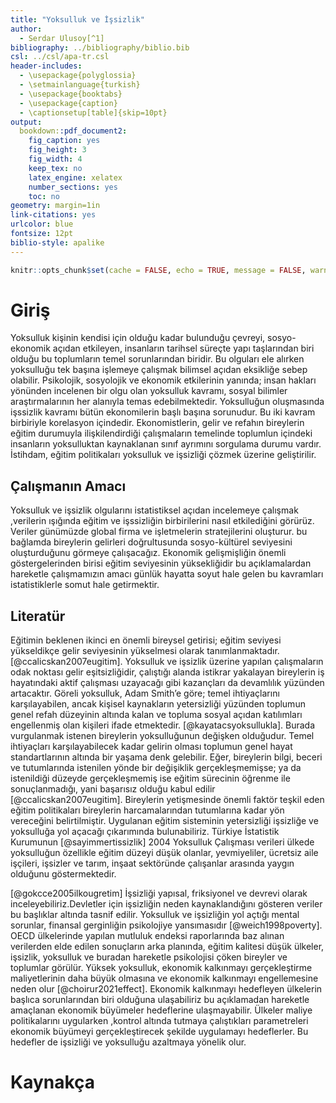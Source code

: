 ---
title: "Yoksulluk ve İşsizlik"
author: 
  - Serdar Ulusoy[^1]
bibliography: ../bibliography/biblio.bib
csl: ../csl/apa-tr.csl
header-includes:
  - \usepackage{polyglossia}
  - \setmainlanguage{turkish}
  - \usepackage{booktabs}
  - \usepackage{caption} 
  - \captionsetup[table]{skip=10pt}
output:
  bookdown::pdf_document2:
    fig_caption: yes
    fig_height: 3
    fig_width: 4
    keep_tex: no
    latex_engine: xelatex
    number_sections: yes
    toc: no
geometry: margin=1in
link-citations: yes
urlcolor: blue
fontsize: 12pt
biblio-style: apalike
---
```{r setup, include=FALSE}
knitr::opts_chunk$set(cache = FALSE, echo = TRUE, message = FALSE, warning = FALSE)
```

<!-- ======================================================================= -->
<!-- ============================== NOTLAR ================================= -->
<!-- ======================================================================= -->
[^1]: 19080248, [Github Repo](https://github.com/serdarulusoy00/statistics_vize)


# Giriş
Yoksulluk kişinin kendisi için olduğu kadar bulunduğu çevreyi, sosyo-ekonomik açıdan etkileyen, insanların tarihsel süreçte yapı taşlarından biri olduğu bu toplumların temel sorunlarından biridir. Bu olguları ele alırken yoksulluğu tek başına işlemeye çalışmak bilimsel açıdan eksikliğe sebep olabilir.  Psikolojik, sosyolojik ve ekonomik etkilerinin yanında; insan hakları yönünden incelenen bir olgu olan yoksulluk kavramı, sosyal bilimler araştırmalarının her alanıyla temas edebilmektedir. Yoksulluğun oluşmasında işssizlik kavramı bütün ekonomilerin başlı başına sorunudur. Bu iki kavram birbiriyle korelasyon içindedir. Ekonomistlerin, gelir ve refahın bireylerin eğitim durumuyla ilişkilendirdiği çalışmaların temelinde toplumlun içindeki insanların yoksulluktan kaynaklanan sınıf ayrımını sorgulama durumu vardır. İstihdam, eğitim politikaları yoksulluk ve işsizliği çözmek üzerine geliştirilir.   




## Çalışmanın Amacı
Yoksulluk ve işsizlik olgularını istatistiksel açıdan incelemeye çalışmak ,verilerin ışığında eğitim ve işssizliğin birbirilerini nasıl etkilediğini görürüz. Veriler günümüzde global firma ve işletmelerin stratejilerini oluşturur. bu bağlamda bireylerin gelirleri doğrultusunda sosyo-kültürel seviyesini oluşturduğunu görmeye çalışacağız. Ekonomik gelişmişliğin önemli göstergelerinden birisi eğitim seviyesinin yüksekliğidir bu açıklamalardan hareketle çalışmamızın amacı günlük hayatta soyut hale gelen bu kavramları istatistiklerle somut hale getirmektir.

## Literatür 
Eğitimin beklenen ikinci en önemli bireysel getirisi; eğitim seviyesi yükseldikçe gelir seviyesinin yükselmesi olarak tanımlanmaktadır.[@ccalicskan2007eugitim]. Yoksulluk ve işsizlik üzerine yapılan çalışmaların odak noktası gelir eşitsizliğidir, çalıştığı alanda istikrar yakalayan bireylerin iş hayatındaki aktif çalışması uzayacağı gibi kazançları da devamlılık yüzünden artacaktır. Göreli yoksulluk, Adam Smith’e göre; temel ihtiyaçlarını karşılayabilen, ancak kişisel kaynakların yetersizliği yüzünden toplumun genel refah düzeyinin altında kalan ve topluma sosyal açıdan katılımları engellenmiş olan kişileri ifade etmektedir. [@kayatacsyoksullukla]. Burada vurgulanmak istenen bireylerin yoksulluğunun değişken olduğudur. Temel ihtiyaçları karşılayabilecek kadar gelirin olması toplumun genel hayat standartlarının altında bir yaşama denk gelebilir. Eğer, bireylerin bilgi, beceri ve tutumlarında istenilen yönde bir değişiklik gerçekleşmemişse; ya da istenildiği düzeyde gerçekleşmemiş ise eğitim sürecinin öğrenme ile sonuçlanmadığı, yani başarısız olduğu kabul edilir [@ccalicskan2007eugitim]. Bireylerin yetişmesinde önemli faktör teşkil eden eğitim politikaları bireylerin harcamalarından tutumlarına kadar yön vereceğini belirtilmiştir. Uygulanan eğitim sisteminin yetersizliği işsizliğe ve yoksulluğa yol açacağı çıkarımında bulunabiliriz. Türkiye İstatistik Kurumunun [@sayimmertissizlik] 2004 Yoksulluk Çalışması verileri ülkede yoksulluğun özellikle eğitim düzeyi düşük olanlar, yevmiyeliler, ücretsiz aile işçileri, işsizler ve tarım, inşaat sektöründe çalışanlar arasında yaygın olduğunu göstermektedir. 

 

[@gokcce2005ilkougretim] İşsizliği yapısal, friksiyonel ve devrevi olarak inceleyebiliriz.Devletler için işsizliğin neden kaynaklandığını gösteren veriler bu başlıklar altında tasnif edilir. Yoksulluk ve işsizliğin yol açtığı mental sorunlar, finansal gerginliğin psikolojiye yansımasıdır [@weich1998poverty]. OECD ülkelerinde yapılan mutluluk endeksi raporlarında baz alınan verilerden elde edilen sonuçların arka planında, eğitim kalitesi düşük ülkeler, işsizlik, yoksulluk ve buradan hareketle psikolojisi çöken bireyler ve toplumlar görülür. Yüksek yoksulluk, ekonomik kalkınmayı gerçekleştirme maliyetlerinin daha büyük olmasına ve ekonomik kalkınmayı engellemesine neden olur [@choirur2021effect]. Ekonomik kalkınmayı hedefleyen ülkelerin başlıca sorunlarından biri olduğuna ulaşabiliriz bu açıklamadan hareketle amaçlanan ekonomik büyümeler hedeflerine ulaşmayabilir. Ülkeler maliye politikalarını uygularken ,kontrol altında tutmaya çalıştıkları parametreleri ekonomik büyümeyi gerçekleştirecek şekilde uygulamayı hedeflerler. Bu hedefler de işsizliği ve yoksulluğu azaltmaya yönelik olur. 




\newpage
# Kaynakça {#references}
<div id="refs"></div>
